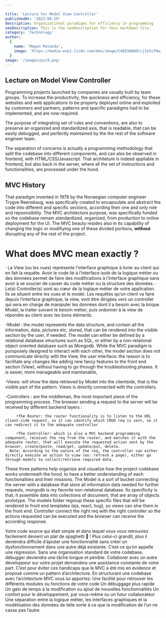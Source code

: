 ```yaml
---

title: 'Lecture for Model View Controller'
publishedAt: '2022-08-29'
description: Organizational paradigms for efficiency in programming
seoDescription: This is the seoDescription for this markdown file.
category: 'Technology'
author:
  {
    name: 'Megan Matanda',
    image: 'https://media-exp1.licdn.com/dms/image/C4E03AQHOlcjIeSs7Hw/profile-displayphoto-shrink_200_200/0/1656079264419?e=1665014400&v=beta&t=iqNsDEnusO-SGUDunM-TC5ZJcMGGMq6Yn_xWwOVYXvE',
  }
image: '/images/pic9.png'
---
```


## Lecture on Model View Controller


Programming projects launched by companies are usually built by team groups. To increase the productivity, the quickness and efficiency, for these websites and web applications to be properly deployed online and exploited by customers and partners, patterns and specific paradigms had to be implemented, and are now required.

The purpose of integrating set of rules and conventions, are also to preserve an organized and standardized axis, that is readable, that can be easily debugged, and perfectly maintained by the the rest of the software engineer team.

The separation of concerns is actually a programming methodology that split the codebase into different components, and can also be observed in frontend, with HTML/CSS/Javascript. That architeture is indeed appliable in frontend, but also back in the server, where all the set of instructions and functionalities, are processed under the hood.

## MVC History

That paradigm invented in 1978 by the Norwegian computer engineer Trygve Reenskaug, was specifically created to encapsulate and abstract the code into different and specific sections, according their one and only role and repsonsibility. The MVC architecture purpose, was specifically funded
so the codebase remain standardized, organized, from production to online deployment for the UI. The MVC beauty resides also in its capability of changing the logic or modifiying one of these divided portions, **without** disrupting any of the rest of the project.

# What does MVC mean exactly ?

·         La View (ou les vues) représente l’interface graphique à livrer au client qui en fait la requête. Avoir le code lié à l’interface isolé de la logique métier ou des données permet de faire des modifications à l’interface graphique sans avoir à se soucier de casser du code métier ou la structure des données.
·         Le(s) Controller(s) sont au cœur de la logique métier de votre application. Ils se situent entre les vues et le model. Les requêtes qu’un client va faire depuis l’interface graphique, la view, vont être dirigées vers un controller qui sera en charge de manipuler les données dont il a besoin avec la brique Model, la traiter suivant le besoin métier, puis ordonner à la view de répondre au client avec les bons éléments.

-Model : the model represents the data structure, and contain all the information, data, pictures etc, stored, that can be rendered into the visible section by the user, if needed. The model can either be defined by a relational database structures such as SQL, or either by a non-relational object oriented database such as Mongodb. 
While the MVC paradigm is pursposely designed to interact with each other, the model section does not communicate directly with the View, the user interface: the reason is to facilitate any changes like adding new fancy features to the front end section (View), without having to go through the troubleshooting phases. It is easier, more manageable and maintanable,

-Views: will show the data retrieved by Model into the clientside, that is the visible part of the pattern. Views is directly connected with the controllers.

-Controllers : are the middleman, the most important piece of the programming process. The browser sending a request to the server will be received by different backend layers :

         •The Router: the router functionality is to listen to the URL client-side request, so it can identify which CRUD req is sent, so it can redirect it to the adequate controller

         •The Controller: which is also a MVC backend programming component, receives the req from the router, and matches it with the adequate router, that will execute the requested action sent by the browser, create/poste, read/get, update/put, delete.
      Note: According to the nature of the req, the controller can either directly execute an action to view (ex: refresh a page), either go through models to collect/retrieve required data.

These three patterns help organize and visualize how the project codebase works underneath the hood, to have a better understanding of each functionalities and their missions. The Model is a sort of bucket connecting the server with a database that store all information data needed for further requests, mongodb is my favorite non-relational database. 
Its specificity is that, it assemble data into collections of document, that are array of objects prototype. The models folder regroup these specific files that will be rendered to front end templates (ejs, react, hug), so views can shw them in the front end. Controller connect the right req with the right controller so the actions requested can be executed and the browser can receive the  according response.


Votre code source qui était simple et dans lequel vous vous retrouviez facilement devient un plat de spaghetti 🍝 ! Plus celui-ci grandit, plus il deviendra difficile d’ajouter une fonctionnalité sans créer un dysfonctionnement dans une autre déjà existante. C’est ce qu’on appelle une régression. Sans une organisation standard de votre codebase, débugger deviendra une tâche longue et pénible. Collaborer avec un autre développeur sur votre projet demandera une assistance constante de votre part.
C’est pour éviter ces handicaps que le MVC a été mis en évidence et proposé comme un pattern d’architecture.
En structurant une codebase avec l’architecture MVC vous lui apportez:
Une facilité pour retrouver les différents modules ou fonctions de votre code
Un débuggage plus rapide
Un gain de temps à la modification ou ajout de nouvelles fonctionnalités
Un confort pour le développement, par vous-même ou un futur collaborateur
Une séparation entre la logique métier, les interfaces graphiques et la modélisation des données de telle sorte à ce que la modification de l’un ne casse pas l’autre
 
